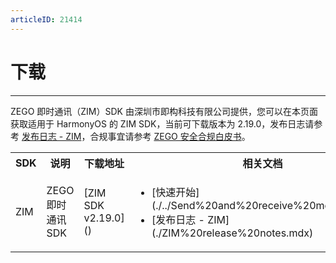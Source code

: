 ```yaml
---
articleID: 21414
---
```


# 下载

- - -

ZEGO 即时通讯（ZIM）SDK 由深圳市即构科技有限公司提供，您可以在本页面获取适用于 HarmonyOS 的 ZIM SDK，当前可下载版本为 2.19.0，发布日志请参考 [发布日志 - ZIM](./Release%20notes.mdx)，合规事宜请参考 [ZEGO 安全合规白皮书](https://doc-zh.zego.im/article/16142)。


<table>
  <colgroup>
    <col width="17%" />
    <col width="35%" />
    <col width="20%" />
    <col width="28%" />
  </colgroup>
<tbody><tr>
<th>SDK</th>
<th>说明</th>
<th>下载地址</th>
<th>相关文档</th>
</tr>
<tr>
<td>ZIM</td>
<td>ZEGO 即时通讯 SDK</td>
<td>[ZIM SDK v2.19.0]()</td>
<td><ul>
<li>[快速开始](./../Send%20and%20receive%20messages.mdx)</li>
<li>[发布日志 - ZIM](./ZIM%20release%20notes.mdx)</li>
</ul></td>
</tr>
</tbody></table>
